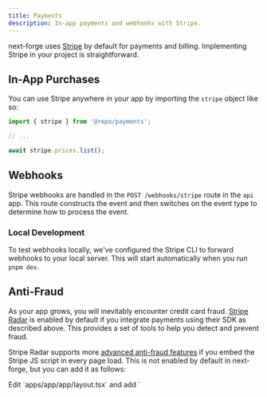 ```yaml
---
title: Payments
description: In-app payments and webhooks with Stripe.
---
```


next-forge uses [Stripe](https://stripe.com/) by default for payments and billing. Implementing Stripe in your project is straightforward.

## In-App Purchases

You can use Stripe anywhere in your app by importing the `stripe` object like so:

```ts page.tsx {1,5}
import { stripe } from '@repo/payments';

// ...

await stripe.prices.list();
```

## Webhooks

Stripe webhooks are handled in the `POST /webhooks/stripe` route in the `api` app. This route constructs the event and then switches on the event type to determine how to process the event.

### Local Development

To test webhooks locally, we've configured the Stripe CLI to forward webhooks to your local server. This will start automatically when you run `pnpm dev`.

## Anti-Fraud

As your app grows, you will inevitably encounter credit card fraud. [Stripe Radar](https://stripe.com/radar) is enabled by default if you integrate payments using their SDK as described above. This provides a set of tools to help you detect and prevent fraud.

Stripe Radar supports more [advanced anti-fraud features](https://docs.stripe.com/disputes/prevention/advanced-fraud-detection) if you embed the Stripe JS script in every page load. This is not enabled by default in next-forge, but you can add it as follows:

<Steps>
  <Step title="Edit the layout">
    Edit `apps/app/app/layout.tsx` and add `<Script src="https://js.stripe.com/v3/" />` after the opening `<html>` tag and before the opening `<body>` tag. You will also need to add `import Script from 'next/script'`

    ```tsx {5, 13}
    import '@repo/uix/styles/globals.css';
    import { DesignSystemProvider } from '@repo/uix';
    import { fonts } from '@repo/uix/lib/fonts';
    import type { ReactNode } from 'react';
    import Script from 'next/script';

    type RootLayoutProperties = {
      readonly children: ReactNode;
    };

    const RootLayout = ({ children }: RootLayoutProperties) => (
      <html lang="en" className={fonts} suppressHydrationWarning>
        <Script src="https://js.stripe.com/v3/" />
        <body>
          <DesignSystemProvider>{children}</DesignSystemProvider>
        </body>
      </html>
    );

    export default RootLayout;
    ```

  </Step>
  <Step title="Add script to the website">
    Add the same script to the website in `apps/web/app/layout.tsx`.
  </Step>
  <Step title="Prevent common fraud patterns with Arcjet">
    Prevent common fraud patterns by using [Arcjet](/packages/security/application) [IP address analysis](https://docs.arcjet.com/reference/nextjs#ip-analysis) to [block requests from VPNs and proxies](https://docs.arcjet.com/blueprints/vpn-proxy-detection). These are commonly used by fraudsters to hide their location, but have legitimate uses as well so are not blocked by default. You could simply block these users, or you could adjust the checkout process to require approval before processing their payment. 
  </Step>
</Steps>

For example, in `apps/app/app/(authenticated)/layout.tsx` you could add this after the call to `aj.protect()`:

```ts
import { redirect } from 'next/navigation';
// ...

if (
  decision.ip.isHosting() ||
  decision.ip.isVpn() ||
  decision.ip.isProxy() ||
  decision.ip.isRelay()
) {
  // The IP is from a hosting provider, VPN, or proxy. We can check the name
  // of the service and customize the response
  if (decision.ip.hasService()) {
    if (decision.ip.service !== 'Apple Private Relay') {
      // We trust Apple Private Relay because it requires an active iCloud
      // subscription, so deny all other VPNs
      redirect('/vpn-blocked');
    }
  } else {
    // The service name is not available, but we still think it's a VPN
    redirect('/vpn-blocked');
  }
}
```

In this case we are providing a friendly redirect to a page that explains why the user is being blocked (which you would need to create). You could also return a more generic error message. [See the Arcjet documentation](https://docs.arcjet.com/blueprints/payment-form#additional-checks) for more advanced examples.
